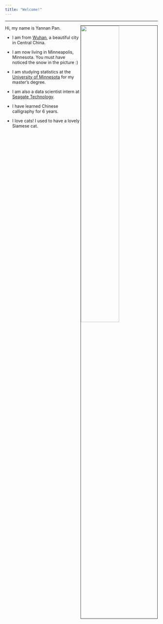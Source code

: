 ```yaml
---
title: "Welcome!"
---
```


***


<img src="images/snowme.jpg" style="width:50%;border:1px solid; margin-right: 1px" align="right">


Hi, my name is Yannan Pan. 

* I am from [Wuhan](https://en.wikipedia.org/wiki/Wuhan), a beautiful city in Central China. 

* I am now living in Minneapolis, Minnesota. You must have noticed the snow in the picture :)

* I am studying statistics at the [University of Minnesota](https://twin-cities.umn.edu) for my master's degree. 

* I am also a data scientist intern at [Seagate Technology](https://www.seagate.com).

* I have learned Chinese calligraphy for 6 years.

* I love cats! I used to have a lovely Siamese cat.







